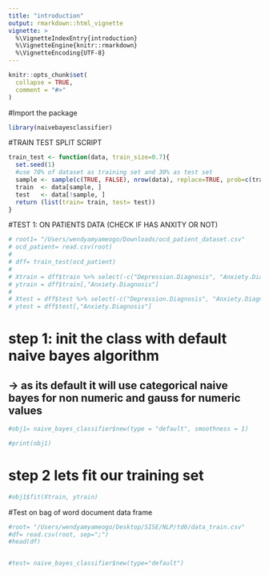 ```yaml
---
title: "introduction"
output: rmarkdown::html_vignette
vignette: >
  %\VignetteIndexEntry{introduction}
  %\VignetteEngine{knitr::rmarkdown}
  %\VignetteEncoding{UTF-8}
---
```


```r
knitr::opts_chunk$set(
  collapse = TRUE,
  comment = "#>"
)
```


#Import the package

```r
library(naivebayesclassifier)
```


#TRAIN TEST SPLIT SCRIPT

```r
train_test <- function(data, train_size=0.7){
  set.seed(1)
  #use 70% of dataset as training set and 30% as test set
  sample <- sample(c(TRUE, FALSE), nrow(data), replace=TRUE, prob=c(train_size,1-train_size))
  train  <- data[sample, ]
  test   <- data[!sample, ]
  return (list(train= train, test= test))
}
```



#TEST 1: ON PATIENTS DATA (CHECK IF HAS ANXITY OR NOT)

```r
# root1= "/Users/wendyamyameogo/Downloads/ocd_patient_dataset.csv"
# ocd_patient= read.csv(root)
# 
# dff= train_test(ocd_patient)
# 
# Xtrain = dff$train %>% select(-c("Depression.Diagnosis", "Anxiety.Diagnosis", "OCD.Diagnosis.Date", "Patient.ID"))
# ytrain = dff$train[,"Anxiety.Diagnosis"]
# 
# Xtest = dff$test %>% select(-c("Depression.Diagnosis", "Anxiety.Diagnosis", "OCD.Diagnosis.Date", "Patient.ID"))
# ytest = dff$test[,"Anxiety.Diagnosis"]

```


# step 1: init the class with default naive bayes algorithm
## -> as its default it will use categorical naive bayes for non numeric and gauss for numeric values

```r
#obj1= naive_bayes_classifier$new(type = "default", smoothness = 1)
```


```r
#print(obj1)
```

# step 2 lets fit our training set

```r
#obj1$fit(Xtrain, ytrain)
```





#Test on bag of word document data frame


```r
#root= "/Users/wendyamyameogo/Desktop/SISE/NLP/td6/data_train.csv"
#df= read.csv(root, sep=";")
#head(df)
```

```r

```




```r
#test= naive_bayes_classifier$new(type="default")
```







